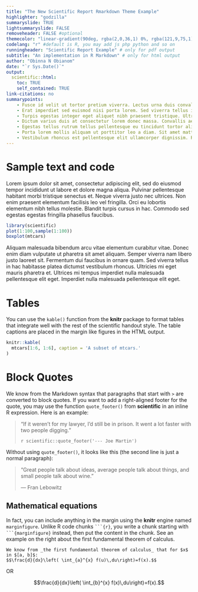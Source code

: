 ---
title: "The New Scientific Report Rmarkdown Theme Example"
highlighter: "godzilla"
summaryslide: TRUE
lightsummaryslide: FALSE
removeheader: FALSE #optional
themecolor: "linear-gradient(90deg, rgba(2,0,36,1) 0%, rgba(121,9,75,1) 100%, rgba(0,212,255,1) 100%)" #you may use any color or hex
codelang: "r" #default is R, you may add js php python and so on
runningheader: "Scientific Report Example" # only for pdf output
subtitle: "An implementation in R Markdown" # only for html output
author: "Obinna N Obianom"
date: "`r Sys.Date()`"
output:
  scientific::html: 
    toc: TRUE
    self_contained: TRUE
link-citations: no
summarypoints:
    - Fusce id velit ut tortor pretium viverra. Lectus urna duis convallis convallis tellus id interdum. 
    - Erat imperdiet sed euismod nisi porta lorem. Sed viverra tellus in hac habitasse platea dictumst. 
    - Turpis egestas integer eget aliquet nibh praesent tristique. Ultricies integer quis auctor elit. 
    - Dictum varius duis at consectetur lorem donec massa. Convallis aenean et tortor at risus viverra. 
    - Egestas tellus rutrum tellus pellentesque eu tincidunt tortor aliquam nulla. Aliquet bibendum enim facilisis gravida neque. 
    - Porta lorem mollis aliquam ut porttitor leo a diam. Sit amet mattis vulputate enim nulla aliquet porttitor lacus. 
    - Vestibulum rhoncus est pellentesque elit ullamcorper dignissim. Risus feugiat in ante metus dictum. 
---

# Sample text and code

Lorem ipsum dolor sit amet, consectetur adipiscing elit, sed do eiusmod tempor incididunt ut labore et dolore magna aliqua. Pulvinar pellentesque habitant morbi tristique senectus et. Neque viverra justo nec ultrices. Non enim praesent elementum facilisis leo vel fringilla. Orci eu lobortis elementum nibh tellus molestie. Blandit turpis cursus in hac. Commodo sed egestas egestas fringilla phasellus faucibus. 

```{r}
library(scientific)
plot(1:100,sample(1:100))
boxplot(mtcars)

```

Aliquam malesuada bibendum arcu vitae elementum curabitur vitae. Donec enim diam vulputate ut pharetra sit amet aliquam. Semper viverra nam libero justo laoreet sit. Fermentum dui faucibus in ornare quam. Sed viverra tellus in hac habitasse platea dictumst vestibulum rhoncus. Ultricies mi eget mauris pharetra et. Ultrices mi tempus imperdiet nulla malesuada pellentesque elit eget. Imperdiet nulla malesuada pellentesque elit eget.

# Tables

You can use the `kable()` function from the **knitr** package to format tables that integrate well with the rest of the scientific handout style. The table captions are placed in the margin like figures in the HTML output.

```{r}
knitr::kable(
  mtcars[1:6, 1:6], caption = 'A subset of mtcars.'
)
```

# Block Quotes

We know from the Markdown syntax that paragraphs that start with `>` are converted to block quotes. If you want to add a right-aligned footer for the quote, you may use the function `quote_footer()` from **scientific** in an inline R expression. Here is an example:

> "If it weren't for my lawyer, I'd still be in prison. It went a lot faster with two people digging."
>
> `r scientific::quote_footer('--- Joe Martin')`

Without using `quote_footer()`, it looks like this (the second line is just a normal paragraph):

> "Great people talk about ideas, average people talk about things, and small people talk about wine."
>
> --- Fran Lebowitz

## Mathematical equations

In fact, you can include anything in the margin using the **knitr** engine named `marginfigure`. Unlike R code chunks ```` ```{r} ````, you write a chunk starting with ```` ```{marginfigure} ```` instead, then put the content in the chunk. See an example on the right about the first fundamental theorem of calculus.

```{marginfigure}
We know from _the first fundamental theorem of calculus_ that for $x$ in $[a, b]$:
$$\frac{d}{dx}\left( \int_{a}^{x} f(u)\,du\right)=f(x).$$
```

OR

$$\frac{d}{dx}\left( \int_{b}^{x} f(x)\,du\right)=f(x).$$
